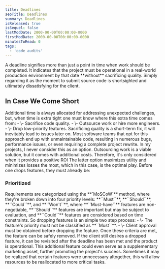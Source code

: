```yaml
---
title: Deadlines
seoTitle: Deadlines
summary: Deadlines
isReleased: true
isSequel: false
lastModDate: 2000-00-00T00:00:00-0000
firstModDate: 2000-00-00T00:00:00-0000
minutesToRead: 0
tags:
  - 'code audits'
---
```

<C>
A deadline signifies more than just a point in time when work should be completed. It indicates that the project must be operational in a real-world production environment by that date **without** sacrificing <L href="/blog/quality">quality.</L> Simply regarding it as the moment to submit source code is shortsighted and ultimately dissatisfying for the client.
</C>

<H2>In Case We Come Short</H2>
<C>
Additional time is always allocated for addressing unexpected challenges, but, when time is extra tight one must know where this extra time comes from: 
<S3/>
- \- Sacrifice code quality.
- \- Outsource work or hire more engineers.
- \- Drop low-priority features.
</C>
<C>
Sacrificing quality is a short-term fix, it will inevitably lead to issues later on. Most software teams that opt for this approach end up with unmaintainable code, resulting in numerous bugs, performance issues, or even requiring a complete project rewrite. In my projects, I never consider this as an option. 
</C>
<C>
Outsourcing work is a viable solution, but it comes with additional costs. Therefore, it's only considered when it provides a positive ROI
</C>
<C>
The latter option maximizes utility and minimizes losses the most, which in this case, is the optimal play. Before one drops features, they must already be: 
</C>
<H3 id="prioritized">Prioritized</H3>
<C>
Requirements are categorized using the <L href="">**`MoSCoW`**</L> method, where they're broken down into four priority levels: **``Must``**, **``Should``**, **``Could``**, and **``Won't``**, where **``Must-have``** features are non-negotiable, **``Should``** features are important but may be subject to evaluation, and **``Could``** features are considered based on time constraints. So dropping features is an simple two step process:
<S2/>
- \- The feature's priority must not be classified as **``Must``**.
- \- Client approval must be obtained before dropping the feature.
</C>
<C>
Once these criteria are met, the feature can be safely removed.
</C>
<C>
If the client still desires a dropped feature, it can be revisited after the deadline has been met and the product is operational. This additional feature could even serve as a supplementary marketing asset, further promoting the project's success.
</C>
<C>
Sometimes it may be realized that certain features were unnecessary altogether, this will allow resources to be reallocated to more critical tasks.
</C>